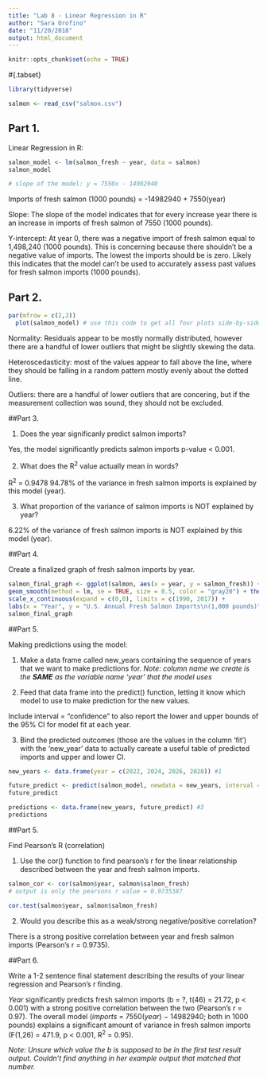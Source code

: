 ```yaml
---
title: "Lab 8 - Linear Regression in R"
author: "Sara Orofino"
date: "11/20/2018"
output: html_document
---
```


```r
knitr::opts_chunk$set(echo = TRUE)
```

#{.tabset}
```r
library(tidyverse)

salmon <- read_csv("salmon.csv")
```

## Part 1.

Linear Regression in R:

```r
salmon_model <- lm(salmon_fresh ~ year, data = salmon)
salmon_model

# slope of the model: y = 7550x - 14982940

```
Imports of fresh salmon (1000 pounds) = -14982940 + 7550(year)

Slope: The slope of the model indicates that for every increase year there is an increase in imports of fresh salmon of 7550 (1000 pounds). 

Y-intercept: At year 0, there was a negative import of fresh salmon equal to 1,498,240 (1000 pounds). This is concerning because there shouldn't be a negative value of imports. The lowest the imports should be is zero. Likely this indicates that the model can't be used to accurately assess past values for fresh salmon imports (1000 pounds). 

## Part 2. 

```r
par(mfrow = c(2,2))
  plot(salmon_model) # use this code to get all four plots side-by-side in knitted document 
```

  
Normality: Residuals appear to be mostly normally distributed, however there are a handful of lower outliers that might be slightly skewing the data. 

Heteroscedasticity: most of the values appear to fall above the line, where they should be falling in a random pattern mostly evenly about the dotted line.

Outliers: there are a handful of lower outliers that are concering, but if the measurement collection was sound, they should not be excluded. 

##Part 3.

1. Does the year significanly predict salmon imports?  
  
Yes, the model significantly predicts salmon imports p-value < 0.001.  
  
2. What does the R^2^ value actually mean in words?  
  
R^2^ = 0.9478  94.78% of the variance in fresh salmon imports is explained by this model (year).   
  
3. What proportion of the variance of salmon imports is NOT explained by year?  
  
6.22% of the variance of fresh salmon imports is NOT explained by this model (year).  

##Part 4. 

Create a finalized graph of fresh salmon imports by year. 

```r
salmon_final_graph <- ggplot(salmon, aes(x = year, y = salmon_fresh)) + geom_point() +
geom_smooth(method = lm, se = TRUE, size = 0.5, color = "gray20") + theme_bw() +
scale_x_continuous(expand = c(0,0), limits = c(1990, 2017)) +
labs(x = "Year", y = "U.S. Annual Fresh Salmon Imports\n(1,000 pounds)")
salmon_final_graph
```

##Part 5.

Making predictions using the model:

1. Make a data frame called new_years containing the sequence of years that we want to make predictions for. *Note: column name we create is the **SAME** as the variable name 'year' that the model uses*  
   
2. Feed that data frame into the predict() function, letting it know which model to use to make prediction for the new values.

Include interval = "confidence" to also report the lower and upper bounds of the 95% CI for model fit at each year.  
  
3. Bind the predicted outcomes (those are the values in the column 'fit') with the 'new_year' data to actually careate a useful table of predicted imports and upper and lower CI.    

```r
new_years <- data.frame(year = c(2022, 2024, 2026, 2028)) #1

future_predict <- predict(salmon_model, newdata = new_years, interval = "confidence") #2
future_predict

predictions <- data.frame(new_years, future_predict) #3
predictions

```

##Part 5. 

Find Pearson's R (correlation)  

1. Use the cor() function to find pearson's r for the linear relationship described between the year and fresh salmon imports.    


```r
salmon_cor <- cor(salmon$year, salmon$salmon_fresh)
# output is only the pearsons r value = 0.9735387

cor.test(salmon$year, salmon$salmon_fresh)
```
  
2. Would you describe this as a weak/strong negative/positive correlation?  
  
There is a strong positive correlation between year and fresh salmon imports (Pearson's r = 0.9735).  

##Part 6.

Write a 1-2 sentence final statement describing the results of your linear regression and Pearson's r finding. 

*Year* significantly predicts fresh salmon imports (b = ?, t(46) = 21.72, p < 0.001) with a strong positive
correlation between the two (Pearson’s r = 0.97). The overall model (*imports* = 7550(*year*) − 14982940; both in 1000 pounds) explains a significant amount of variance in fresh salmon imports (F(1,26) = 471.9, p < 0.001, R^2^ = 0.95).  

*Note: Unsure which value the b is supposed to be in the first test result output. Couldn't find anything in her example output that matched that number.*






